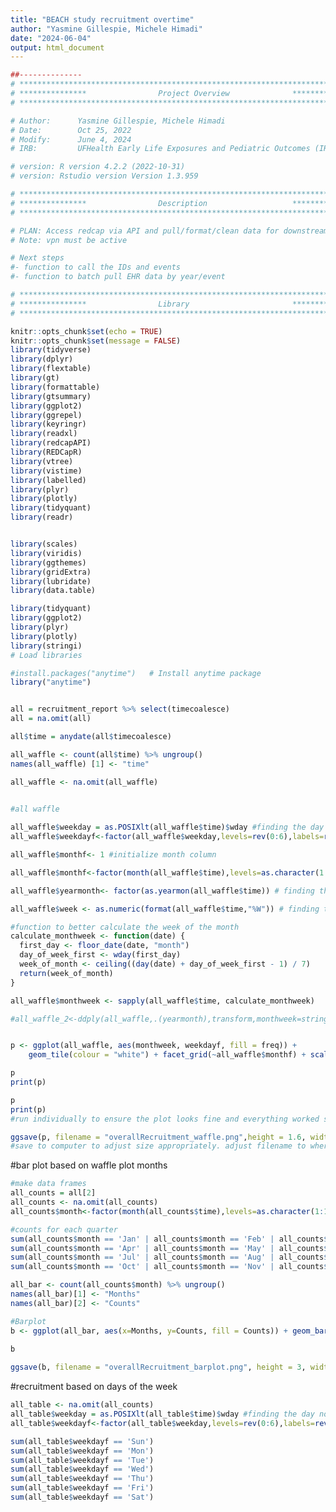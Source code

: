 ```yaml
---
title: "BEACH study recruitment overtime"
author: "Yasmine Gillespie, Michele Himadi"
date: "2024-06-04"
output: html_document
---
```


```r
##-------------- 
# **************************************************************************** #
# ***************                Project Overview              *************** #
# **************************************************************************** #

# Author:      Yasmine Gillespie, Michele Himadi
# Date:        Oct 25, 2022 
# Modify:      June 4, 2024
# IRB:         UFHealth Early Life Exposures and Pediatric Outcomes (IRB201601899) 

# version: R version 4.2.2 (2022-10-31)
# version: Rstudio version Version 1.3.959 

# **************************************************************************** #
# ***************                Description                   *************** #
# **************************************************************************** #

# PLAN: Access redcap via API and pull/format/clean data for downstream analysis.
# Note: vpn must be active

# Next steps
#- function to call the IDs and events
#- function to batch pull EHR data by year/event 


```

```r

# **************************************************************************** #
# ***************                Library                       *************** #
# **************************************************************************** #

knitr::opts_chunk$set(echo = TRUE)
knitr::opts_chunk$set(message = FALSE)
library(tidyverse)
library(dplyr)
library(flextable)
library(gt)
library(formattable)
library(gtsummary)
library(ggplot2)
library(ggrepel)
library(keyringr)
library(readxl)
library(redcapAPI)
library(REDCapR)
library(vtree)
library(vistime)
library(labelled)
library(plyr)
library(plotly)
library(tidyquant)
library(readr)


library(scales)
library(viridis)
library(ggthemes)
library(gridExtra)
library(lubridate)
library(data.table)

library(tidyquant)
library(ggplot2)
library(plyr)
library(plotly)
library(stringi)
# Load libraries
```


```r
#install.packages("anytime")   # Install anytime package
library("anytime")  


all = recruitment_report %>% select(timecoalesce)
all = na.omit(all)

all$time = anydate(all$timecoalesce)

all_waffle <- count(all$time) %>% ungroup()
names(all_waffle) [1] <- "time"

all_waffle <- na.omit(all_waffle)
 
```


```r
#all waffle

all_waffle$weekday = as.POSIXlt(all_waffle$time)$wday #finding the day no. of the week
all_waffle$weekdayf<-factor(all_waffle$weekday,levels=rev(0:6),labels=rev(c("Sun","Mon","Tue","Wed","Thu","Fri","Sat")),ordered=TRUE) # converting the day no. to factor

all_waffle$monthf<- 1 #initialize month column

all_waffle$monthf<-factor(month(all_waffle$time),levels=as.character(1:12),labels=c("Jan","Feb","Mar","Apr","May","Jun","Jul","Aug","Sep","Oct","Nov","Dec"),ordered=TRUE) # finding the month

all_waffle$yearmonth<- factor(as.yearmon(all_waffle$time)) # finding the year and the month from the date. Eg: Nov 2018

all_waffle$week <- as.numeric(format(all_waffle$time,"%W")) # finding the week of the year for each date

#function to better calculate the week of the month
calculate_monthweek <- function(date) {
  first_day <- floor_date(date, "month")
  day_of_week_first <- wday(first_day)
  week_of_month <- ceiling((day(date) + day_of_week_first - 1) / 7)
  return(week_of_month)
}

all_waffle$monthweek <- sapply(all_waffle$time, calculate_monthweek)

#all_waffle_2<-ddply(all_waffle,.(yearmonth),transform,monthweek=stringi::stri_datetime_fields(time)$WeekOfMonth) # old code to normalizing the week to start at 1 for every month


p <- ggplot(all_waffle, aes(monthweek, weekdayf, fill = freq)) + 
    geom_tile(colour = "white") + facet_grid(~all_waffle$monthf) + scale_fill_gradient(low="red", high="green") +  xlab("Week of Month") + ylab("") + labs(fill = "# Recruited")

p
print(p)
```

```r
p
print(p)
#run individually to ensure the plot looks fine and everything worked so far

ggsave(p, filename = "overallRecruitment_waffle.png",height = 1.6, width = 10)
#save to computer to adjust size appropriately. adjust filename to where you want it saved

```

#bar plot based on waffle plot months

```r
#make data frames
all_counts = all[2]
all_counts <- na.omit(all_counts)
all_counts$month<-factor(month(all_counts$time),levels=as.character(1:12),labels=c("Jan","Feb","Mar","Apr","May","Jun","Jul","Aug","Sep","Oct","Nov","Dec"),ordered=TRUE) # finding the month

#counts for each quarter
sum(all_counts$month == 'Jan' | all_counts$month == 'Feb' | all_counts$month == 'Mar')
sum(all_counts$month == 'Apr' | all_counts$month == 'May' | all_counts$month == 'Jun')
sum(all_counts$month == 'Jul' | all_counts$month == 'Aug' | all_counts$month == 'Sep')
sum(all_counts$month == 'Oct' | all_counts$month == 'Nov' | all_counts$month == 'Dec')

all_bar <- count(all_counts$month) %>% ungroup()
names(all_bar)[1] <- "Months"
names(all_bar)[2] <- "Counts"

#Barplot
b <- ggplot(all_bar, aes(x=Months, y=Counts, fill = Counts)) + geom_bar(stat = "identity") + ylim(0,500) + geom_text(aes(label = Counts), vjust = -1) + xlab("Months") + ylab("Counts") + theme_light() + guides(fill = guide_legend(title = "Counts")) + theme(legend.title = element_text(size = 12), legend.text= element_text(size=12), text = element_text(size = 14)) + theme(panel.grid.major = element_blank(), panel.grid.minor = element_blank())

b     
 
ggsave(b, filename = "overallRecruitment_barplot.png", height = 3, width = 10)     
```

#recruitment based on days of the week
```r
all_table <- na.omit(all_counts)
all_table$weekday = as.POSIXlt(all_table$time)$wday #finding the day no. of the week
all_table$weekdayf<-factor(all_table$weekday,levels=rev(0:6),labels=rev(c("Sun","Mon","Tue","Wed","Thu","Fri","Sat")),ordered=TRUE) # converting the day no. to factor

sum(all_table$weekdayf == 'Sun')
sum(all_table$weekdayf == 'Mon')
sum(all_table$weekdayf == 'Tue')
sum(all_table$weekdayf == 'Wed')
sum(all_table$weekdayf == 'Thu')
sum(all_table$weekdayf == 'Fri')
sum(all_table$weekdayf == 'Sat')


```
